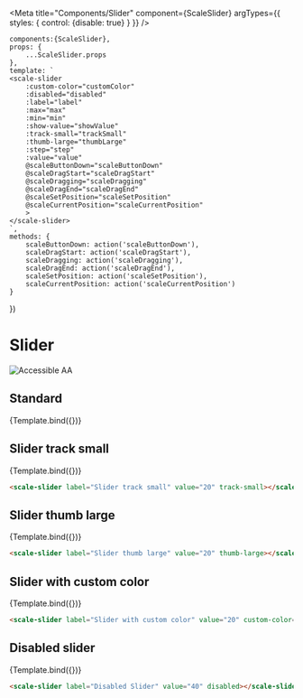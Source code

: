 
<Meta
    title="Components/Slider"
    component={ScaleSlider}
    argTypes={{
        styles: {
            control: {disable: true}
        }
    }}
/>

    components:{ScaleSlider},
    props: {
        ...ScaleSlider.props
    },
    template: `
    <scale-slider
        :custom-color="customColor"
        :disabled="disabled"
        :label="label"
        :max="max"
        :min="min"
        :show-value="showValue"
        :track-small="trackSmall"
        :thumb-large="thumbLarge"
        :step="step"
        :value="value"
        @scaleButtonDown="scaleButtonDown"
        @scaleDragStart="scaleDragStart"
        @scaleDragging="scaleDragging"
        @scaleDragEnd="scaleDragEnd"
        @scaleSetPosition="scaleSetPosition"
        @scaleCurrentPosition="scaleCurrentPosition"
        >
    </scale-slider>
    `,
    methods: {
        scaleButtonDown: action('scaleButtonDown'),
        scaleDragStart: action('scaleDragStart'),
        scaleDragging: action('scaleDragging'),
        scaleDragEnd: action('scaleDragEnd'),
        scaleSetPosition: action('scaleSetPosition'),
        scaleCurrentPosition: action('scaleCurrentPosition')
    }
})

<div style={{display: 'inline-flex', alignItems: 'center', justifyContent: 'space-between', width: '100%'}}>
    <h1>Slider</h1>
    <img src="assets/aa.png" alt="Accessible AA" />
</div>

## Standard

<Canvas withSource="none">
    <Story
        name="Standard"
        args={{
            label: 'Standard',
            value: 20
        }}
        >
        {Template.bind({})}
    </Story>
</Canvas>

<ArgsTable story='Standard' />

## Slider track small

<Canvas withSource="none">
    <Story
        name="Slider track small"
        args={{
            label: 'Slider track small',
            value: 20,
            trackSmall: true,
        }}>
        {Template.bind({})}
    </Story>
</Canvas>

```html
<scale-slider label="Slider track small" value="20" track-small></scale-slider>
```

## Slider thumb large

<Canvas withSource="none">
    <Story
        name="Slider thumb large"
        args={{
            label: 'Slider thumb large',
            value: 20,
            thumbLarge: true,
        }}>
        {Template.bind({})}
    </Story>
</Canvas>

```html
<scale-slider label="Slider thumb large" value="20" thumb-large></scale-slider>
```

## Slider with custom color

<Canvas withSource="none">
    <Story
        name="Slider with custom color"
        args={{
            label: 'Slider with custom color',
            value: 20,
            customColor: "#009DE0"
        }}
        >
        {Template.bind({})}
    </Story>
</Canvas>

```html
<scale-slider label="Slider with custom color" value="20" custom-color="#009DE0"></scale-slider>
```

## Disabled slider

<Canvas withSource="none">
    <Story
        name="Disabled Slider"
        args={{
            label: 'Disabled Slider',
            value: 40,
            disabled: true
        }}>
        {Template.bind({})}
    </Story>
</Canvas>

```html
<scale-slider label="Disabled Slider" value="40" disabled></scale-slider>
```
